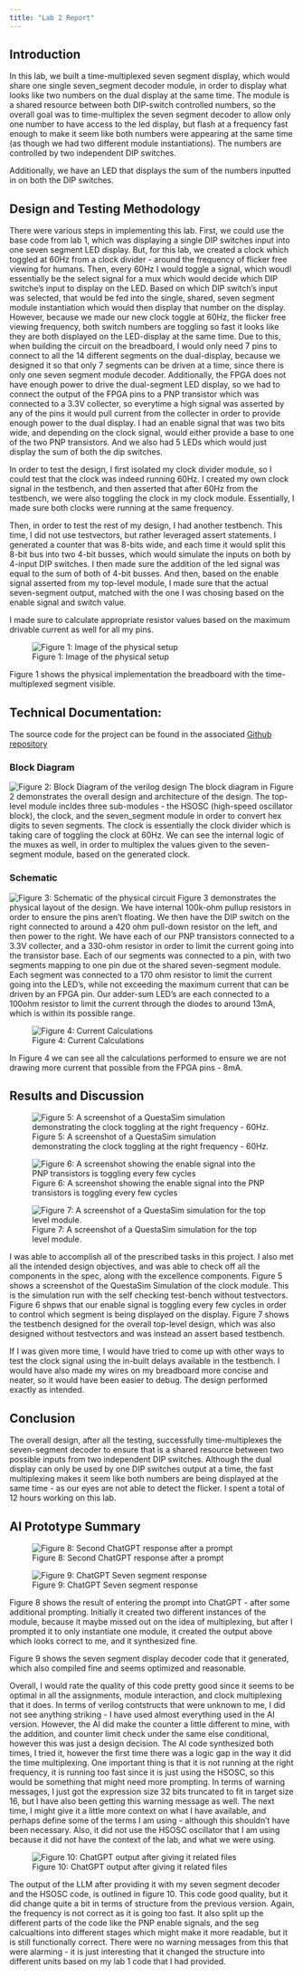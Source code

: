 ```yaml
---
title: "Lab 2 Report"
---
```


## Introduction
In this lab, we built a time-multiplexed seven segment display, which would share one single seven_segment decoder module, in order to display what looks like two numbers on the dual display at the same time. The module is a shared resource between both DIP-switch controlled numbers, so the overall goal was to time-multiplex the seven segment decoder to allow only one number to have access to the led display, but flash at a frequency fast enough to make it seem like both numbers were appearing at the same time (as though we had two different module instantiations). The numbers are controlled by two independent DIP switches.

Additionally, we have an LED that displays the sum of the numbers inputted in on both the DIP switches.

## Design and Testing Methodology
There were various steps in implementing this lab. First, we could use the base code from lab 1, which was displaying a single DIP switches input into one seven segment LED display. But, for this lab, we created a clock which toggled at 60Hz from a clock divider - around the frequency of flicker free viewing for humans. Then, every 60Hz I would toggle a signal, which woudl essentially be the select signal for a mux which would decide which DIP switche's input to display on the LED. Based on which DIP switch's input was selected, that would be fed into the single, shared, seven segment module instantiation which would then display that number on the display. However, because we made our new clock toggle at 60Hz, the flicker free viewing frequency, both switch numbers are toggling so fast it looks like they are both displayed on the LED-display at the same time. Due to this, when building the circuit on the breadboard, I would only need 7 pins to connect to all the 14 different segments on the dual-display, because we designed it so that only 7 segments can be driven at a time, since there is only one seven segment module decoder.
Additionally, the FPGA does not have enough power to drive the dual-segment LED display, so we had to connect the output of the FPGA pins to a PNP transistor which was connected to a 3.3V collecter, so everytime a high signal was asserted by any of the pins it would pull current from the collecter in order to provide enough power to the dual display. I had an enable signal that was two bits wide, and depending on the clock signal, would either provide a base to one of the two PNP transistors.
And we also had 5 LEDs which would just display the sum of both the dip switches.

In order to test the design, I first isolated my clock divider module, so I could test that the clock was indeed running 60Hz. I created my own clock signal in the testbench, and then asserted that after 60Hz from the testbench, we were also toggling the clock in my clock module. Essentially, I made sure both clocks were running at the same frequency.

Then, in order to test the rest of my design, I had another testbench. This time, I did not use testvectors, but rather leveraged assert statements. I generated a counter that was 8-bits wide, and each time it would split this 8-bit bus into two 4-bit busses, which would simulate the inputs on both by 4-input DIP switches. I then made sure the addition of the led signal was equal to the sum of both of 4-bit busses. And then, based on the enable signal asserted from my top-level module, I made sure that the actual seven-segment output, matched with the one I was chosing based on the enable signal and switch value.

I made sure to calculate appropriate resistor values based on the maximum drivable current as well for all my pins.

![Figure 1: Image of the physical setup](images/physcial_design.jpg)

Figure 1 shows the physical implementation the breadboard with the time-multiplexed segment visible.


## Technical Documentation:
The source code for the project can be found in the associated [Github repository](https://github.com/SadhviNarayanan/e155-lab2)

### Block Diagram
![Figure 2: Block Diagram of the verilog design](images/block_diagram.jpeg)
The block diagram in Figure 2 demonstrates the overall design and architecture of the design. The top-level module incldes three sub-modules - the HSOSC (high-speed oscillator block), the clock, and the seven_segment module in order to convert hex digits to seven segments. The clock is essentially the clock divider which is taking care of toggling the clock at 60Hz. We can see the internal logic of the muxes as well, in order to multiplex the values given to the seven-segment module, based on the generated clock.

### Schematic
![Figure 3: Schematic of the physical circuit](images/schematic.jpg)
Figure 3 demonstrates the physical layout of the design. We have internal 100k-ohm pullup resistors in order to ensure the pins aren't floating. We then have the DIP switch on the right connected to around a 420 ohm pull-down resistor on the left, and then power to the right. We have each of our PNP transistors connected to a 3.3V collecter, and a 330-ohm resistor in order to limit the current going into the transistor base. Each of our segments was connected to a pin, with two segments mapping to one pin due ot the shared seven-segment module. Each segment was connected to a 170 ohm resistor to limit the current going into the LED's, while not exceeding the maximum current that can be driven by an FPGA pin. Our adder-sum LED's are each connected to a 100ohm resistor to limit the current through the diodes to around 13mA, which is within its possible range.

![Figure 4: Current Calculations](images/current_cal.jpeg)

In Figure 4 we can see all the calculations performed to ensure we are not drawing more current that possible from the FPGA pins - 8mA. 

## Results and Discussion
![Figure 5:  A screenshot of a QuestaSim simulation demonstrating the clock toggling at the right frequency - 60Hz.](images/lab2_clock_tb.png)

![Figure 6:  A screenshot showing the enable signal into the PNP transistors is toggling every few cycles](images/enable_check.png)

       
![Figure 7:  A screenshot of a QuestaSim simulation for the top level module.](images/lab2_full_test.png)

I was able to accomplish all of the prescribed tasks in this project. I also met all the intended design objectives, and was able to check off all the components in the spec, along with the excellence components. Figure 5 shows a screenshot of the QuestaSim Simulation of the clock module. This is the simulation run with the self checking test-bench without testvectors. Figure 6 shpws that our enable signal is toggling every few cycles in order to control which segment is being displayed on the display. Figure 7 shows the testbench designed for the overall top-level design, which was also designed without testvectors and was instead an assert based testbench.

If I was given more time, I would have tried to come up with other ways to test the clock signal using the in-built delays available in the testbench. I would have also made my wires on my breadboard more concise and neater, so it would have been easier to debug.
The design performed exactly as intended.

## Conclusion
The overall design, after all the testing, successfully time-multiplexes the seven-segment decoder to ensure that is a shared resource between two possible inputs from two independent DIP switches. Although the dual display can only be used by one DIP switches output at a time, the fast multiplexing makes it seem like both numbers are being displayed at the same time - as our eyes are not able to detect the flicker.
I spent a total of 12 hours working on this lab.

## AI Prototype Summary
![Figure 8: Second ChatGPT response after a prompt](images/ai_lab2.png)

![Figure 9: ChatGPT Seven segment response](images/ai2_lab2.png)

Figure 8 shows the result of entering the prompt into ChatGPT - after some additional prompting. Initially it created two different instances of the module, because it maybe missed out on the idea of multiplexing, but after I prompted it to only instantiate one module, it created the output above which looks correct to me, and it synthesized fine.

Figure 9 shows the seven segment display decoder code that it generated, which also compiled fine and seems optimized and reasonable.

Overall, I would rate the quality of this code pretty good since it seems to be optimal in all the assignments, module interaction, and clock multiplexing that it does. In terms of verilog contstructs that were unknown to me, I did not see anything striking - I have used almost everything used in the AI version. However, the AI did make the counter a little different to mine, with the addition, and counter limit check under the same else conditional, however this was just a design decision. The AI code synthesized both times, I tried it, however the first time there was a logic gap in the way it did the time multiplexing.
One important thing is that it is not running at the right frequency, it is running too fast since it is just using the HSOSC, so this would be something that might need more prompting.
In terms of warning messages, I just got the expression size 32 bits truncated to fit in target size 16, but I have also been getting this warning message as well. The next time, I might give it a little more context on what I have available, and perhaps define some of the terms I am using - although this shouldn't have been necessary. Also, it did not use the HSOSC oscillator that I am using because it did not have the context of the lab, and what we were using.


![Figure 10: ChatGPT output after giving it related files](images/2ai1.png)

The output of the LLM after providing it with my seven segment decoder and the HSOSC code, is outlined in figure 10. This code good quality, but it did change quite a bit in terms of structure from the previous version. Again, the frequency is not correct as it is going too fast. It also split up the different parts of the code like the PNP enable signals, and the seg calcualtions into different stages which might make it more readable, but it is still functionally correct. There were no warning messages from this that were alarming - it is just interesting that it changed the structure into different units based on my lab 1 code that I had provided.



